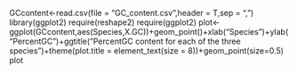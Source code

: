 GCcontent<-read.csv(file = "GC_content.csv",header = T,sep = ",")
library(ggplot2)
require(reshape2)
require(ggplot2)
plot<-ggplot(GCcontent,aes(Species,X.GC))+geom_point()+xlab("Species")+ylab("PercentGC")+ggtitle("PercentGC content for each of the three species")+theme(plot.title = element_text(size = 8))+geom_point(size=0.5)
plot
